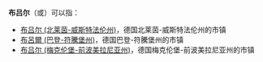 {{noteTA|G1=地名|G2=德国地名|G3=Landkreis}}
'''布吕尔'''（{{lang-de|Brühl}}或{{lang|de|Brüel}}）可以指：

* [[布吕尔_(北莱茵-威斯特法伦州)|布吕尔 (北莱茵-威斯特法伦州)]]，德国北莱茵-威斯特法伦州的市镇
* [[布呂爾_(巴登-符騰堡州)|布呂爾 (巴登-符騰堡州)]]，德国巴登-符騰堡州的市镇
* [[布吕尔_(梅克伦堡-前波美拉尼亚州)|布吕尔 (梅克伦堡-前波美拉尼亚州)]]，德国梅克伦堡-前波美拉尼亚州的市镇

{{disambig|Cat=三字地名消歧义}}